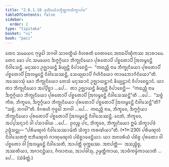 ```yaml
---
title: "2.6.1.10 ᨴᩩᨲᩥᨿᩮᩫᩣᨠ᩠ᨡᩥᨲ᩠ᨲᨠᩈᩥᨠ᩠ᨡᩣᨸᨴ"
tableOfContents: false
sidebar:
  order: 2
type: "tipitaka"
basket: "vi"
book: "paci"
---
```



<DynamicBreadcrumb />

<Division number="1240" book="paci">

<Paragraph number="3563" book="paci">
ᨲᩮᨶ ᩈᨾᨿᩮᨶ ᨻᩩᨴ᩠ᨵᩮᩤ ᨽᨣᩅᩤ ᩈᩣᩅᨲ᩠ᨳᩥᨿᩴ ᩅᩥᩉᩁᨲᩥ ᨩᩮᨲᩅᨶᩮ ᩋᨶᩣᨳᨸᩥᨱ᩠ᨯᩥᨠᩔ ᩋᩣᩁᩣᨾᩮ. ᨲᩮᨶ ᨡᩮᩣ ᨸᨶ ᩈᨾᨿᩮᨶ ᨨᨻ᩠ᨻᨣ᩠ᨣᩥᨿᩣ ᨽᩥᨠ᩠ᨡᩩᨶᩥᨿᩮᩣ ᨸᩩᩁᨲᩮᩣᨸᩥ ᨸᨧ᩠ᨨᨲᩮᩣᨸᩥ ᩒᩃᨾ᩠ᨻᩮᨶ᩠ᨲᩦ ᨶᩥᩅᩤᩈᩮᨶ᩠ᨲᩥ. ᨾᨶᩩᩔᩣ ᩏᨩ᩠ᨫᩣᨿᨶ᩠ᨲᩥ ᨡᩥᨿ᩠ᨿᨶ᩠ᨲᩥ ᩅᩥᨸᩣᨧᩮᨶ᩠ᨲᩥ—  “ᨠᨳᨬ᩠ᩉᩥ ᨶᩣᨾ ᨽᩥᨠ᩠ᨡᩩᨶᩥᨿᩮᩣ ᨸᩩᩁᨲᩮᩣᨸᩥ ᨸᨧ᩠ᨨᨲᩮᩣᨸᩥ ᩒᩃᨾ᩠ᨻᩮᨶ᩠ᨲᩦ ᨶᩥᩅᩤᩈᩮᩔᨶ᩠ᨲᩥ, ᩈᩮᨿ᩠ᨿᨳᩣᨸᩥ ᨣᩥᩉᩥᨶᩥᨿᩮᩣ ᨠᩣᨾᨽᩮᩣᨣᩥᨶᩥᨿᩮᩣ”ᨲᩥ.
</Paragraph>

<Paragraph number="3564" book="paci">
ᩋᩔᩮᩣᩈᩩᩴ ᨡᩮᩣ ᨽᩥᨠ᩠ᨡᩩᨶᩥᨿᩮᩣ ᨲᩮᩈᩴ ᨾᨶᩩᩔᩣᨶᩴ ᩏᨩ᩠ᨫᩣᨿᨶ᩠ᨲᩣᨶᩴ ᨡᩥᨿ᩠ᨿᨶ᩠ᨲᩣᨶᩴ ᩅᩥᨸᩣᨧᩮᨶ᩠ᨲᩣᨶᩴ. ᨿᩣ ᨲᩣ ᨽᩥᨠ᩠ᨡᩩᨶᩥᨿᩮᩣ ᩋᨸ᩠ᨸᩥᨧ᩠ᨨᩣ …ᨸᩮ…  ᨲᩣ ᩏᨩ᩠ᨫᩣᨿᨶ᩠ᨲᩥ ᨡᩥᨿ᩠ᨿᨶ᩠ᨲᩥ ᩅᩥᨸᩣᨧᩮᨶ᩠ᨲᩥ—  “ᨠᨳᨬ᩠ᩉᩥ ᨶᩣᨾ ᨨᨻ᩠ᨻᨣ᩠ᨣᩥᨿᩣ ᨽᩥᨠ᩠ᨡᩩᨶᩥᨿᩮᩣ ᨸᩩᩁᨲᩮᩣᨸᩥ ᨸᨧ᩠ᨨᨲᩮᩣᨸᩥ ᩒᩃᨾ᩠ᨻᩮᨶ᩠ᨲᩦ ᨶᩥᩅᩤᩈᩮᩔᨶ᩠ᨲᩦ”ᨲᩥ …ᨸᩮ…  “ᩈᨧ᩠ᨧᩴ ᨠᩥᩁ, ᨽᩥᨠ᩠ᨡᩅᩮ, ᨨᨻ᩠ᨻᨣ᩠ᨣᩥᨿᩣ ᨽᩥᨠ᩠ᨡᩩᨶᩥᨿᩮᩣ ᨸᩩᩁᨲᩮᩣᨸᩥ ᨸᨧ᩠ᨨᨲᩮᩣᨸᩥ ᩒᩃᨾ᩠ᨻᩮᨶ᩠ᨲᩦ ᨶᩥᩅᩤᩈᩮᨶ᩠ᨲᩦ”ᨲᩥ? “ᩈᨧ᩠ᨧᩴ, ᨽᨣᩅᩤ”ᨲᩥ. ᩅᩥᨣᩁᩉᩥ ᨻᩩᨴ᩠ᨵᩮᩤ ᨽᨣᩅᩤ …ᨸᩮ…  ᨠᨳᨬ᩠ᩉᩥ ᨶᩣᨾ, ᨽᩥᨠ᩠ᨡᩅᩮ, ᨨᨻ᩠ᨻᨣ᩠ᨣᩥᨿᩣ ᨽᩥᨠ᩠ᨡᩩᨶᩥᨿᩮᩣ ᨸᩩᩁᨲᩮᩣᨸᩥ ᨸᨧ᩠ᨨᨲᩮᩣᨸᩥ ᩒᩃᨾ᩠ᨻᩮᨶ᩠ᨲᩦ ᨶᩥᩅᩤᩈᩮᩔᨶ᩠ᨲᩥ. ᨶᩮᨲᩴ, ᨽᩥᨠ᩠ᨡᩅᩮ, ᩋᨸ᩠ᨸᩈᨶ᩠ᨶᩣᨶᩴ ᩅᩤ ᨸᩈᩣᨴᩤᨿ …ᨸᩮ…  ᩑᩅᨬ᩠ᨧ ᨸᨶ, ᨽᩥᨠ᩠ᨡᩅᩮ, ᨽᩥᨠ᩠ᨡᩩᨶᩥᨿᩮᩣ ᩍᨾᩴ ᩈᩥᨠ᩠ᨡᩣᨸᨴᩴ ᩏᨴ᩠ᨴᩥᩈᨶ᩠ᨲᩩ—
</Paragraph>

<Paragraph number="3565" book="paci">
<Emphasis>“ᨸᩁᩥᨾᨱ᩠ᨯᩃᩴ ᨶᩥᩅᩤᩈᩮᩔᩣᨾᩦᨲᩥ ᩈᩥᨠ᩠ᨡᩣ ᨠᩁᨱᩦᨿᩣ”</Emphasis>ᨲᩥ. (*1*:<Emphasis>230</Emphasis>)
</Paragraph>

<Paragraph number="3566" book="paci">
ᨸᩁᩥᨾᨱ᩠ᨯᩃᩴ ᨶᩥᩅᩤᩈᩮᨲᨻ᩠ᨻᩴ ᨶᩣᨽᩥᨾᨱ᩠ᨯᩃᩴ ᨩᩣᨱᩩᨾᨱ᩠ᨯᩃᩴ ᨸᨭᩥᨧ᩠ᨨᩣᨴᩮᨶ᩠ᨲᩥᨿᩣ. ᨿᩣ ᩋᨶᩣᨴᩁᩥᨿᩴ ᨸᨭᩥᨧ᩠ᨧ ᨸᩩᩁᨲᩮᩣ ᩅᩤ ᨸᨧ᩠ᨨᨲᩮᩣ ᩅᩤ ᩒᩃᨾ᩠ᨻᩮᨶ᩠ᨲᩦ ᨶᩥᩅᩤᩈᩮᨲᩥ, ᩋᩣᨸᨲ᩠ᨲᩥ ᨴᩩᨠ᩠ᨠᨭᩔ.
</Paragraph>

<Paragraph number="3567" book="paci">
ᩋᨶᩣᨸᨲ᩠ᨲᩥ—  ᩋᩈᨬ᩠ᨧᩥᨧ᩠ᨧ, ᩋᩔᨲᩥᨿᩣ, ᩋᨩᩣᨶᨶ᩠ᨲᩥᨿᩣ, ᨣᩥᩃᩣᨶᩣᨿ, ᩋᩣᨸᨴᩤᩈᩩ, ᩏᨾ᩠ᨾᨲ᩠ᨲᩥᨠᩣᨿ, ᩋᩣᨴᩥᨠᨾ᩠ᨾᩥᨠᩣᨿᩣᨲᩥ …ᨸᩮ…  (ᩈᩴᨡᩥᨲ᩠ᨲᩴ.)
</Paragraph>
</Division>